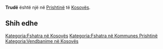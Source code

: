 {{Fshat në 
 | Emri                = Trudë
 | EmriAlt                = 
 | NAME_SHORT_FORM=      
 | NAME_GENERIC=      
 | NAME_SORT_NAME_RO=      TRUDE
 | FULL_NAME_RO = Trudë
 | FULL_NAME_ND_RO=Trude
 | SORT_NAME_RG=TRUDE
 | FULL_NAME_RG=Trudë
 | FULL_NAME_ND_RG=Trude
 | SRP_NAME_SHORT_FORM=      
 | SRP_NAME_GENERIC=      
 | SRP_NAME_SORT_NAME_RO=      
 | SRP_FULL_NAME_RO = 
 | SRP_FULL_NAME_ND_RO=
 | SRP_SORT_NAME_RG=
 | SRP_FULL_NAME_RG=
 | SRP_FULL_NAME_ND_RG=
 | Emri (Rasa dhanore) = 
 | Figura              = 
 | Shteti              = Kosovo
 | Komuna              = Prishtinë
 | Kodi postar         = 
 | Sipërfaqja          = 

 | Popullsia           = 

 | Regj. i popullsisë  = 
 | Dend. e popullsisë  = 
 | Faqja zyrtare       = 
 <!--- Koordinatat ----> 
 | Gjerësia            = 42.731047
 | Gjatësia            = 21.147502
 | Lartësia            = 
}}
'''Trudë''' është një [[]] në [[Prishtinë]] të [[Kosovës]].

<!-- == Gjeografia == -->
<!-- == Historia == -->
<!-- == Demografia == -->
== Shih edhe ==
{{Komuna Prishtinë}}
{{Kosovo-Administrata-Cung}}

[[Kategoria:Fshatra në Kosovës]]
[[Kategoria:Fshatra në Kommunes Prishtinë]]
[[Kategoria:Vendbanime në Kosovës]]